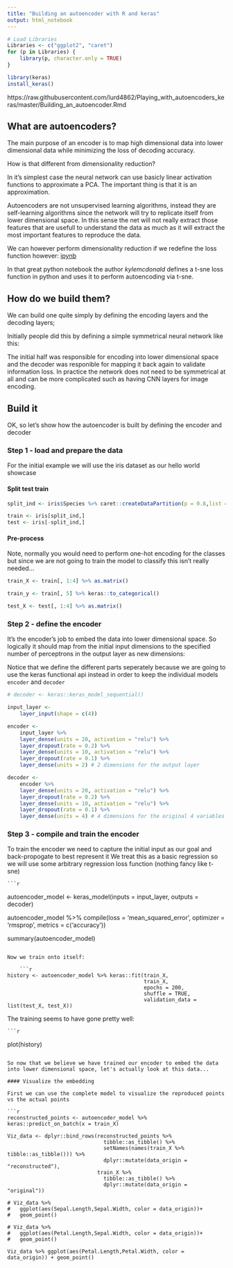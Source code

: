 ```yaml
---
title: "Building an autoencoder with R and keras"
output: html_notebook
---
```



```r
# Load Libraries
Libraries <- c("ggplot2", "caret")
for (p in Libraries) {  
    library(p, character.only = TRUE)
}

library(keras)
install_keras()
```

https://raw.githubusercontent.com/lurd4862/Playing_with_autoencoders_keras/master/Building_an_autoencoder.Rmd

## What are autoencoders?

The main purpose of an encoder is to map high dimensional data into lower dimensional data while minimizing the loss of decoding accuracy.

How is that different from dimensionality reduction?

In it's simplest case the neural network can use basicly linear activation functions to approximate a PCA. The important thing is that it is an approximation.

Autoencoders are not unsupervised learning algorithms, instead they are self-learning algorithms since the network will try to replicate itself from lower dimensional space. In this sense the net will not really extract those features that are usefull to understand the data as much as it will extract the most important features to reproduce the data.

We can however perform dimensionality reduction if we redefine the loss function however:
[ipynb](https://github.com/kylemcdonald/Parametric-t-SNE/blob/master/Parametric%20t-SNE%20(Keras).ipynb)

In that great python notebook the author *kylemcdonald* defines a t-sne loss function in python and uses it to perform autoencoding via t-sne.

## How do we build them?

We can build one quite simply by defining the encoding layers and the decoding layers;

Initially people did this by defining a simple symmetrical neural network like this:

The initial half was responsible for encoding into lower dimensional space and the decoder was responible for mapping it back again to validate information loss.
In practice the network does not need to be symmetrical at all and can be more complicated such as having CNN layers for image encoding.

## Build it

OK, so let's show how the autoencoder is built by defining the encoder and decoder

### Step 1 - load and prepare the data

For the initial example we will use the iris dataset as our hello world showcase

#### Split test train

```r
split_ind <- iris$Species %>% caret::createDataPartition(p = 0.8,list = FALSE)

train <- iris[split_ind,]
test <- iris[-split_ind,]
```

#### Pre-process

Note, normally you would need to perform one-hot encoding for the classes but since we are not going to train the model to classify this isn't really needed...

```r
train_X <- train[, 1:4] %>% as.matrix()

train_y <- train[, 5] %>% keras::to_categorical()

test_X <- test[, 1:4] %>% as.matrix()

```

### Step 2 - define the encoder

It's the encoder's job to embed the data into lower dimensional space. So logically it should map from the initial input dimensions to the specified number of perceptrons in the output layer as new dimensions:

Notice that we define the different parts seperately because we are going to use the keras functional api instead in order to keep the individual models `encoder` and `decoder`

```r
# decoder <- keras::keras_model_sequential()

input_layer <-
    layer_input(shape = c(4))

encoder <-
    input_layer %>%
    layer_dense(units = 20, activation = "relu") %>%
    layer_dropout(rate = 0.2) %>%
    layer_dense(units = 10, activation = "relu") %>%
    layer_dropout(rate = 0.1) %>%
    layer_dense(units = 2) # 2 dimensions for the output layer

decoder <-
    encoder %>%
    layer_dense(units = 20, activation = "relu") %>%
    layer_dropout(rate = 0.2) %>%
    layer_dense(units = 10, activation = "relu") %>%
    layer_dropout(rate = 0.1) %>%
    layer_dense(units = 4) # 4 dimensions for the original 4 variables


```

### Step 3 - compile and train the encoder

To train the encoder we need to capture the initial input as our goal and back-propogate to best represent it
We treat this as a basic regression so we will use some arbitrary regression loss function (nothing fancy like t-sne)

    ```r
autoencoder_model <- keras_model(inputs = input_layer, outputs = decoder)

autoencoder_model %>% compile(loss = 'mean_squared_error',
                              optimizer = 'rmsprop',
                              metrics = c('accuracy'))

summary(autoencoder_model)
```

Now we train onto itself:

    ```r
history <- autoencoder_model %>% keras::fit(train_X,
                                            train_X,
                                            epochs = 200,
                                            shuffle = TRUE,
                                            validation_data = list(test_X, test_X))
```

The training seems to have gone pretty well:

    ```r
plot(history)
```

So now that we believe we have trained our encoder to embed the data into lower dimensional space, let's actually look at this data...

#### Visualize the embedding

First we can use the complete model to visualize the reproduced points vs the actual points

```r
reconstructed_points <- autoencoder_model %>% keras::predict_on_batch(x = train_X)

Viz_data <- dplyr::bind_rows(reconstructed_points %>%
                               tibble::as_tibble() %>%
                               setNames(names(train_X %>% tibble::as_tibble())) %>%
                               dplyr::mutate(data_origin = "reconstructed"),
                             train_X %>%
                               tibble::as_tibble() %>%
                               dplyr::mutate(data_origin = "original"))

# Viz_data %>%
#   ggplot(aes(Sepal.Length,Sepal.Width, color = data_origin))+
#   geom_point()

# Viz_data %>%
#   ggplot(aes(Petal.Length,Sepal.Width, color = data_origin))+
#   geom_point()

Viz_data %>% ggplot(aes(Petal.Length,Petal.Width, color = data_origin)) + geom_point()
```

